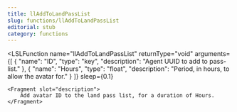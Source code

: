 ```yaml
---
title: llAddToLandPassList
slug: functions/llAddToLandPassList
editorial: stub
category: functions
---
```


<LSLFunction
	name="llAddToLandPassList"
	returnType="void"
	arguments={[
	{
		"name": "ID",
		"type": "key",
		"description": "Agent UUID to add to pass-list."
	},
	{
		"name": "Hours",
		"type": "float",
		"description": "Period, in hours, to allow the avatar for."
	}
]}
	sleep={0.1}
>
	<Fragment slot="description">
		Add avatar ID to the land pass list, for a duration of Hours.
	</Fragment>
</LSLFunction>
